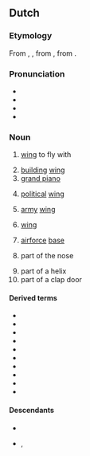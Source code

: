 ==Dutch==

===Etymology===
From {{inh|nl|dum|vloghel}}, {{m|dum|vlueghel}}, from {{inh|nl|odt|*flugil}}, from {{inh|nl|gem-pro|*flugilaz}}.

===Pronunciation===
* {{IPA|nl|/ˈvløː.ɣəl/}}
* {{audio|nl|Nl-vleugel.ogg|Audio}}
* {{hyphenation|nl|vleu|gel}}
* {{rhymes|nl|øːɣəl|s=2}}

===Noun===
{{nl-noun|m|-@en|pl2=-s|vleugeltje}}

# [[wing]] to fly with
#: {{syn|nl|wiek}}
# [[building]] [[wing]]
# [[grand piano]]
#: {{syn|nl|vleugelpiano}}
# {{lb|nl|political}} [[political]] [[wing]]
# {{lb|nl|military}} [[army]] [[wing]]
# {{lb|nl|sports}} [[wing]]
# {{lb|nl|by extension}} [[airforce]] [[base]]
# part of the nose
#: {{syn|nl|neusvleugel}}
# part of a helix
# part of a clap door

====Derived terms====
* {{l|nl|kippenvleugel}}
* {{l|nl|overvleugelen}}
* {{l|nl|vleugeldeur}}
* {{l|nl|vleugellam}}
* {{l|nl|vleugelpiano}}
* {{l|nl|vleugelslag}}
* {{l|nl|vleugelspeelster}}
* {{l|nl|vleugelspeler}}
* {{l|nl|vliegende vleugel}}
* {{l|nl|vliegtuigvleugel}}

====Descendants====
* {{desc|af|vleuel}}
* {{desc|dcr|flegn}}, {{l|dcr|flegon}}